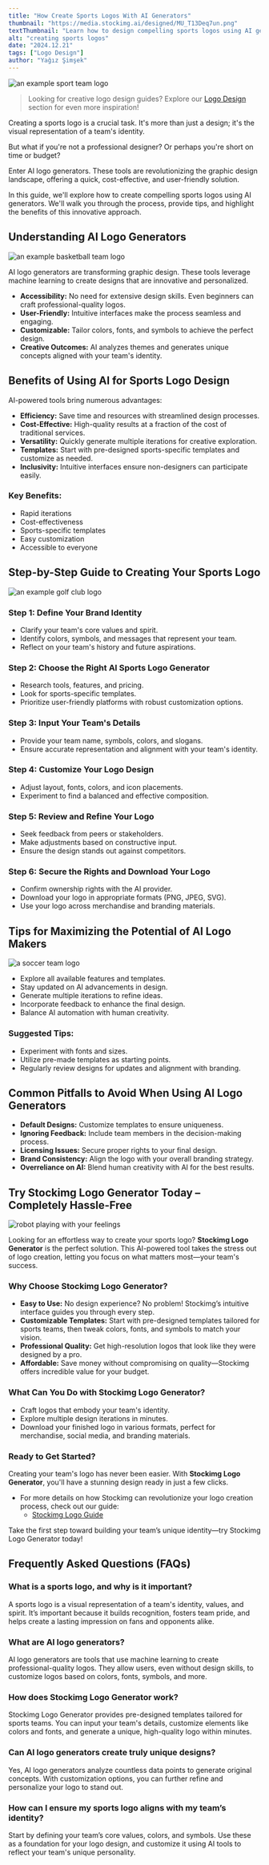 ```yaml
---
title: "How Create Sports Logos With AI Generators"
thumbnail: "https://media.stockimg.ai/designed/MU_T13Deq7un.png"
textThumbnail: "Learn how to design compelling sports logos using AI generators. Discover step-by-step guidance, benefits, and tips for maximizing these tools."
alt: "creating sports logos"
date: "2024.12.21"
tags: ["Logo Design"]
author: "Yağız Şimşek"
---
```


![an example sport team logo](https://media.stockimg.ai/designed/MU_T13Deq7un.png)

> Looking for creative logo design guides? Explore our [Logo Design](https://stockimg.ai/blog/logo-design/) section for even more inspiration!

Creating a sports logo is a crucial task. It's more than just a design; it's the visual representation of a team's identity.

But what if you're not a professional designer? Or perhaps you're short on time or budget?

Enter AI logo generators. These tools are revolutionizing the graphic design landscape, offering a quick, cost-effective, and user-friendly solution.

In this guide, we'll explore how to create compelling sports logos using AI generators. We'll walk you through the process, provide tips, and highlight the benefits of this innovative approach.

## Understanding AI Logo Generators

![an example basketball team logo](https://media.stockimg.ai/designed/Nfg6xIwY1Aaa.png)

AI logo generators are transforming graphic design. These tools leverage machine learning to create designs that are innovative and personalized.

- **Accessibility:** No need for extensive design skills. Even beginners can craft professional-quality logos.
- **User-Friendly:** Intuitive interfaces make the process seamless and engaging.
- **Customizable:** Tailor colors, fonts, and symbols to achieve the perfect design.
- **Creative Outcomes:** AI analyzes themes and generates unique concepts aligned with your team's identity.

## Benefits of Using AI for Sports Logo Design

AI-powered tools bring numerous advantages:

- **Efficiency:** Save time and resources with streamlined design processes.
- **Cost-Effective:** High-quality results at a fraction of the cost of traditional services.
- **Versatility:** Quickly generate multiple iterations for creative exploration.
- **Templates:** Start with pre-designed sports-specific templates and customize as needed.
- **Inclusivity:** Intuitive interfaces ensure non-designers can participate easily.

### Key Benefits:
- Rapid iterations
- Cost-effectiveness
- Sports-specific templates
- Easy customization
- Accessible to everyone

## Step-by-Step Guide to Creating Your Sports Logo

![an example golf club logo](https://media.stockimg.ai/designed/w4fBu82FDp7e.png)

### Step 1: Define Your Brand Identity
- Clarify your team's core values and spirit.
- Identify colors, symbols, and messages that represent your team.
- Reflect on your team's history and future aspirations.

### Step 2: Choose the Right AI Sports Logo Generator
- Research tools, features, and pricing.
- Look for sports-specific templates.
- Prioritize user-friendly platforms with robust customization options.

### Step 3: Input Your Team's Details
- Provide your team name, symbols, colors, and slogans.
- Ensure accurate representation and alignment with your team's identity.

### Step 4: Customize Your Logo Design
- Adjust layout, fonts, colors, and icon placements.
- Experiment to find a balanced and effective composition.

### Step 5: Review and Refine Your Logo
- Seek feedback from peers or stakeholders.
- Make adjustments based on constructive input.
- Ensure the design stands out against competitors.

### Step 6: Secure the Rights and Download Your Logo
- Confirm ownership rights with the AI provider.
- Download your logo in appropriate formats (PNG, JPEG, SVG).
- Use your logo across merchandise and branding materials.

## Tips for Maximizing the Potential of AI Logo Makers

![a soccer team logo](https://media.stockimg.ai/designed/2iqqJk3GF8DM.png)

- Explore all available features and templates.
- Stay updated on AI advancements in design.
- Generate multiple iterations to refine ideas.
- Incorporate feedback to enhance the final design.
- Balance AI automation with human creativity.

### Suggested Tips:
- Experiment with fonts and sizes.
- Utilize pre-made templates as starting points.
- Regularly review designs for updates and alignment with branding.

## Common Pitfalls to Avoid When Using AI Logo Generators

- **Default Designs:** Customize templates to ensure uniqueness.
- **Ignoring Feedback:** Include team members in the decision-making process.
- **Licensing Issues:** Secure proper rights to your final design.
- **Brand Consistency:** Align the logo with your overall branding strategy.
- **Overreliance on AI:** Blend human creativity with AI for the best results.

## Try Stockimg Logo Generator Today – Completely Hassle-Free

![robot playing with your feelings](https://media.stockimg.ai/designed/RekR0RZFl263.png)

Looking for an effortless way to create your sports logo? **Stockimg Logo Generator** is the perfect solution. This AI-powered tool takes the stress out of logo creation, letting you focus on what matters most—your team's success.

### Why Choose Stockimg Logo Generator?
- **Easy to Use:** No design experience? No problem! Stockimg’s intuitive interface guides you through every step.
- **Customizable Templates:** Start with pre-designed templates tailored for sports teams, then tweak colors, fonts, and symbols to match your vision.
- **Professional Quality:** Get high-resolution logos that look like they were designed by a pro.
- **Affordable:** Save money without compromising on quality—Stockimg offers incredible value for your budget.

### What Can You Do with Stockimg Logo Generator?
- Craft logos that embody your team's identity.
- Explore multiple design iterations in minutes.
- Download your finished logo in various formats, perfect for merchandise, social media, and branding materials.

### Ready to Get Started?
Creating your team's logo has never been easier. With **Stockimg Logo Generator**, you'll have a stunning design ready in just a few clicks.  

- For more details on how Stockimg can revolutionize your logo creation process, check out our guide:  
    - [Stockimg Logo Guide](https://stockimg.ai/blog/guide/stockimg-logo-guide)  

Take the first step toward building your team’s unique identity—try Stockimg Logo Generator today!

## Frequently Asked Questions (FAQs)

### What is a sports logo, and why is it important?
A sports logo is a visual representation of a team's identity, values, and spirit. It’s important because it builds recognition, fosters team pride, and helps create a lasting impression on fans and opponents alike.

### What are AI logo generators?
AI logo generators are tools that use machine learning to create professional-quality logos. They allow users, even without design skills, to customize logos based on colors, fonts, symbols, and more.

### How does Stockimg Logo Generator work?
Stockimg Logo Generator provides pre-designed templates tailored for sports teams. You can input your team's details, customize elements like colors and fonts, and generate a unique, high-quality logo within minutes.

### Can AI logo generators create truly unique designs?
Yes, AI logo generators analyze countless data points to generate original concepts. With customization options, you can further refine and personalize your logo to stand out.

### How can I ensure my sports logo aligns with my team’s identity?
Start by defining your team’s core values, colors, and symbols. Use these as a foundation for your logo design, and customize it using AI tools to reflect your team's unique personality.